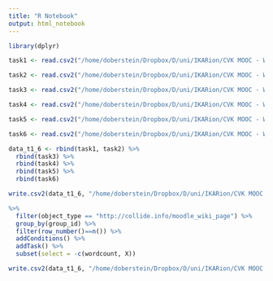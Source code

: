 ```yaml
---
title: "R Notebook"
output: html_notebook
---
```


```r
library(dplyr)
```

```r
task1 <- read.csv2("/home/doberstein/Dropbox/D/uni/IKARion/CVK MOOC - WS18_19/analysis/task1_activities.csv")

task2 <- read.csv2("/home/doberstein/Dropbox/D/uni/IKARion/CVK MOOC - WS18_19/analysis/task2_activities.csv")

task3 <- read.csv2("/home/doberstein/Dropbox/D/uni/IKARion/CVK MOOC - WS18_19/analysis/task3_activities.csv")

task4 <- read.csv2("/home/doberstein/Dropbox/D/uni/IKARion/CVK MOOC - WS18_19/analysis/task4_activities.csv")

task5 <- read.csv2("/home/doberstein/Dropbox/D/uni/IKARion/CVK MOOC - WS18_19/analysis/task5_activities.csv")

task6 <- read.csv2("/home/doberstein/Dropbox/D/uni/IKARion/CVK MOOC - WS18_19/analysis/task6_activities.csv")

data_t1_6 <- rbind(task1, task2) %>% 
  rbind(task3) %>% 
  rbind(task4) %>% 
  rbind(task5) %>% 
  rbind(task6)

write.csv2(data_t1_6, "/home/doberstein/Dropbox/D/uni/IKARion/CVK MOOC - WS18_19/analysis/IKARion_CVK_activity_data.csv", row.names = F)

%>% 
  filter(object_type == "http://collide.info/moodle_wiki_page") %>% 
  group_by(group_id) %>% 
  filter(row_number()==n()) %>% 
  addConditions() %>% 
  addTask() %>% 
  subset(select = -c(wordcount, X))

write.csv2(data_t1_6, "/home/doberstein/Dropbox/D/uni/IKARion/CVK MOOC - WS18_19/analysis/final_wiki_articles_W.csv", row.names = F, fileEncoding = "WINDOWS-1252")
  

```


